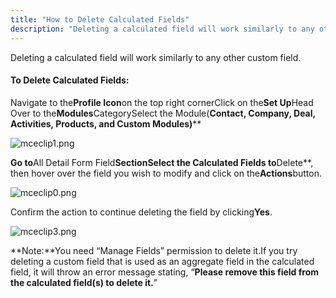 ```yaml
---
title: "How to Delete Calculated Fields"
description: "Deleting a calculated field will work similarly to any other custom field."
---
```


Deleting a calculated field will work similarly to any other custom field.

#### To Delete Calculated Fields:

Navigate to the**Profile Icon**on the top right cornerClick on the**Set Up**Head Over to the**Modules**CategorySelect the Module(**Contact, Company, Deal, Activities, Products, and Custom Modules)****

![mceclip1.png](./images/mceclip1-2.png)

**Go to**All Detail Form Field**SectionSelect the Calculated Fields to**Delete**, then hover over the field you wish to modify and click on the**Actions**button.

![mceclip0.png](./images/mceclip0-2.png)

Confirm the action to continue deleting the field by clicking**Yes**.

![mceclip3.png](./images/mceclip3.png)

**Note:**You need “Manage Fields” permission to delete it.If you try deleting a custom field that is used as an aggregate field in the calculated field, it will throw an error message stating, “**Please remove this field from the calculated field(s) to delete it.**”
